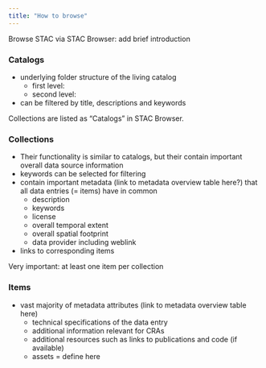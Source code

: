 ```yaml
---
title: "How to browse"
---
```


Browse STAC via STAC Browser: add brief introduction


### Catalogs

-   underlying folder structure of the living catalog
    -   first level:
    -   second level:
-   can be filtered by title, descriptions and keywords

::: {.callout-warning}
Collections are listed as "Catalogs" in STAC Browser.
::: 

### Collections
-   Their functionality is similar to catalogs, but their contain important overall data source information
-   keywords can be selected for filtering
-   contain important metadata (link to metadata overview table here?) that all data entries (= items) have in common
    -   description
    -   keywords
    -   license
    -   overall temporal extent
    -   overall spatial footprint
    -   data provider including weblink
-   links to corresponding items

::: {.callout-important}
Very important: at least one item per collection
::: 

### Items 
-   vast majority of metadata attributes (link to metadata overview table here)
    -   technical specifications of the data entry
    -   additional information relevant for CRAs
    -   additional resources such as links to publications and code (if available)
    -   assets = define here



